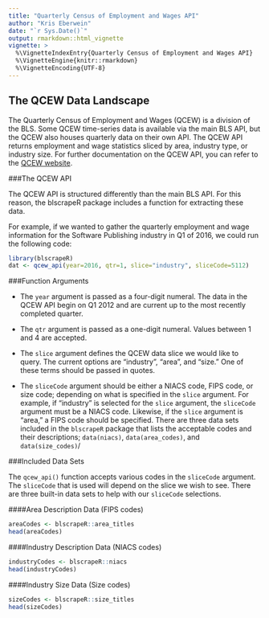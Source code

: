 ```yaml
---
title: "Quarterly Census of Employment and Wages API"
author: "Kris Eberwein"
date: "`r Sys.Date()`"
output: rmarkdown::html_vignette
vignette: >
  %\VignetteIndexEntry{Quarterly Census of Employment and Wages API}
  %\VignetteEngine{knitr::rmarkdown}
  %\VignetteEncoding{UTF-8}
---
```


## The QCEW Data Landscape

The Quarterly Census of Employment and Wages (QCEW) is a division of the BLS. Some QCEW time-series data is available via the main BLS API, but the QCEW also houses quarterly data on their own API. The QCEW API returns employment and wage statistics sliced by area, industry type, or industry size. For further documentation on the QCEW API, you can refer to the [QCEW website](http://data.bls.gov/cew/doc/access/csv_data_slices.htm).

###The QCEW API

The QCEW API is structured differently than the main BLS API. For this reason, the blscrapeR package includes a function for extracting these data.

For example, if we wanted to gather the quarterly employment and wage information for the Software Publishing industry in Q1 of 2016, we could run the following code:

```r
library(blscrapeR)
dat <- qcew_api(year=2016, qtr=1, slice="industry", sliceCode=5112)
```

###Function Arguments

* The `year` argument is passed as a four-digit numeral. The data in the QCEW API begin on Q1 2012 and are current up to the most recently completed quarter.

* The `qtr` argument is passed as a one-digit numeral. Values between 1 and 4 are accepted.

* The `slice` argument defines the QCEW data slice we would like to query. The current options are "industry", "area", and "size." One of these terms should be passed in quotes.

* The `sliceCode` argument should be either a NIACS code, FIPS code, or size code; depending on what is specified in the `slice` argument. For example, if "industry" is selected for the `slice` argument, the `sliceCode` argument must be a NIACS code. Likewise, if the `slice` argument is "area," a FIPS code should be specified. There are three data sets included in the `blscrapeR` package that lists the acceptable codes and their descriptions; `data(niacs)`, `data(area_codes)`, and `data(size_codes)`/

###Included Data Sets

The `qcew_api()` function accepts various codes in the `sliceCode` argument. The `sliceCode` that is used will depend on the slice we wish to see. There are three built-in data sets to help with our `sliceCode` selections.

####Area Description Data (FIPS codes)
```r
areaCodes <- blscrapeR::area_titles
head(areaCodes)
```

####Industry Description Data (NIACS codes)
```r
industryCodes <- blscrapeR::niacs
head(industryCodes)
```

####Industry Size Data (Size codes)
```r
sizeCodes <- blscrapeR::size_titles
head(sizeCodes)
```